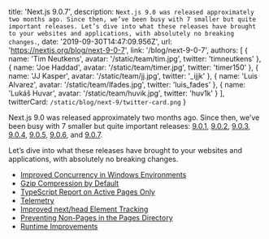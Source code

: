   title: 'Next.js 9.0.7',
  description: `Next.js 9.0 was released approximately two months ago. Since then, we’ve been busy with 7 smaller but quite important releases. Let’s dive into what these releases have brought to your websites and applications, with absolutely no breaking changes.`,
  date: '2019-09-30T14:47:09.956Z',
  url: 'https://nextjs.org/blog/next-9-0-7',
  link: '/blog/next-9-0-7',
  authors: [
    {
      name: 'Tim Neutkens',
      avatar: '/static/team/tim.jpg',
      twitter: 'timneutkens'
    },
    {
      name: 'Joe Haddad',
      avatar: '/static/team/timer.jpg',
      twitter: 'timer150'
    },
    {
      name: 'JJ Kasper',
      avatar: '/static/team/jj.jpg',
      twitter: '_ijjk'
    },
    {
      name: 'Luis Alvarez',
      avatar: '/static/team/lfades.jpg',
      twitter: 'luis_fades'
    },
    {
      name: 'Lukáš Huvar',
      avatar: '/static/team/huvik.jpg',
      twitter: 'huv1k'
    }
  ],
  twitterCard: `/static/blog/next-9/twitter-card.png`
}

Next.js 9.0 was released approximately two months ago. Since then, we’ve been busy with 7 smaller but quite important releases: [9.0.1](https://github.com/zeit/next.js/releases/tag/v9.0.1), [9.0.2](https://github.com/zeit/next.js/releases/tag/v9.0.2), [9.0.3](https://github.com/zeit/next.js/releases/tag/v9.0.3), [9.0.4](https://github.com/zeit/next.js/releases/tag/v9.0.4), [9.0.5](https://github.com/zeit/next.js/releases/tag/v9.0.5), [9.0.6](https://github.com/zeit/next.js/releases/tag/v9.0.6), and [9.0.7](https://github.com/zeit/next.js/releases/tag/v9.0.7).

Let’s dive into what these releases have brought to your websites and applications, with absolutely no breaking changes.

- [Improved Concurrency in Windows Environments](/blog/next-9-0-7#improved-concurrency-in-windows-environments)
- [Gzip Compression by Default](/blog/next-9-0-7#gzip-compression-by-default)
- [TypeScript Report on Active Pages Only](/blog/next-9-0-7#typescript-report-on-active-pages-only)
- [Telemetry](/blog/next-9-0-7#telemetry)
- [Improved next/head Element Tracking](/blog/next-9-0-7#improved-nexthead-element-tracking)
- [Preventing Non-Pages in the Pages Directory](/blog/next-9-0-7#preventing-non-pages-in-the-pages-directory)
- [Runtime Improvements](/blog/next-9-0-7#runtime-improvements)
